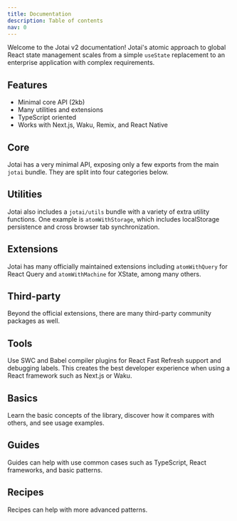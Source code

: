 ```yaml
---
title: Documentation
description: Table of contents
nav: 0
---
```


Welcome to the Jotai v2 documentation! Jotai's atomic approach to global React state management scales from a simple `useState` replacement to an enterprise application with complex requirements.

## Features

- Minimal core API (2kb)
- Many utilities and extensions
- TypeScript oriented
- Works with Next.js, Waku, Remix, and React Native

## Core

Jotai has a very minimal API, exposing only a few exports from the main `jotai` bundle. They are split into four categories below.

<TOC section="core" />

## Utilities

Jotai also includes a `jotai/utils` bundle with a variety of extra utility functions. One example is `atomWithStorage`, which includes localStorage persistence and cross browser tab synchronization.

<TOC section="utilities" />

## Extensions

Jotai has many officially maintained extensions including `atomWithQuery` for React Query and `atomWithMachine` for XState, among many others.

<TOC section="extensions" />

## Third-party

Beyond the official extensions, there are many third-party community packages as well.

<TOC section="third-party" />

## Tools

Use SWC and Babel compiler plugins for React Fast Refresh support and debugging labels. This creates the best developer experience when using a React framework such as Next.js or Waku.

<TOC section="tools" />

## Basics

Learn the basic concepts of the library, discover how it compares with others, and see usage examples.

<TOC section="basics" />

## Guides

Guides can help with use common cases such as TypeScript, React frameworks, and basic patterns.

<TOC section="guides" />

## Recipes

Recipes can help with more advanced patterns.

<TOC section="recipes" />
